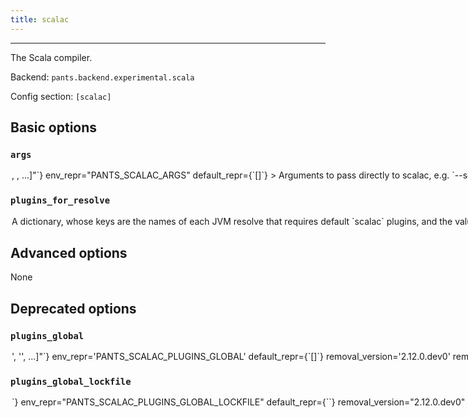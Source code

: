 ```yaml
---
title: scalac
---
```



---

The Scala compiler.

Backend: <span className="color--primary">`pants.backend.experimental.scala`</span>

Config section: <span className="color--primary">`[scalac]`</span>

<span className={styles.options}>

## Basic options

### `args`

<Option
  cli_repr={`--scalac-args="[<shell_str>, <shell_str>, ...]"`}
  env_repr="PANTS_SCALAC_ARGS"
  default_repr={`[]`}
>
  Arguments to pass directly to scalac, e.g. `--scalac-args='-encoding UTF-8'`.
</Option>

### `plugins_for_resolve`

<Option
  cli_repr={`--scalac-plugins-for-resolve="{'key1': val1, 'key2': val2, ...}"`}
  env_repr="PANTS_SCALAC_PLUGINS_FOR_RESOLVE"
  default_repr={`{}`}
>
  A dictionary, whose keys are the names of each JVM resolve that requires
  default `scalac` plugins, and the value is a comma-separated string consisting
  of scalac plugin names. Each specified plugin must have a corresponding
  `scalac_plugin` target that specifies that name in either its `plugin_name`
  field or is the same as its target name.
</Option>

## Advanced options

None

## Deprecated options

### `plugins_global`

<Option
  cli_repr={`--scalac-plugins-global="['<str>', '<str>', ...]"`}
  env_repr='PANTS_SCALAC_PLUGINS_GLOBAL'
  default_repr={`[]`}
  removal_version='2.12.0.dev0'
  removal_hint={'Use `--scalac-plugins-for-resolve` instead to use user resolves'}
>
A list of addresses of `scalac_plugin` targets which should be used for compilation of all Scala targets in a build.

If you set this, you must also set `[scalac].plugins_global_lockfile`.

</Option>

### `plugins_global_lockfile`

<Option
  cli_repr={`--scalac-plugins-global-lockfile=<str>`}
  env_repr="PANTS_SCALAC_PLUGINS_GLOBAL_LOCKFILE"
  default_repr={`<default>`}
  removal_version="2.12.0.dev0"
  removal_hint={
    "Use `--scalac-plugins-for-resolve` instead, which will add plugin dependencies to JVM user resolves."
  }
>
  The filename of the lockfile for global plugins. You must set this option to a
  file path, e.g. &#x27;3rdparty/jvm/global_scalac_plugins.lock&#x27;, if you
  set `[scalac].plugins_global`.
</Option>

</span>
